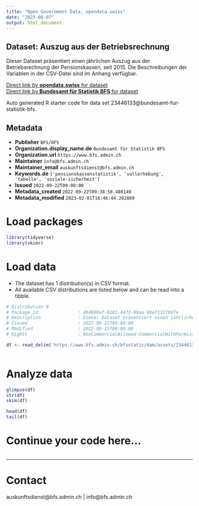 ```yaml
---
title: "Open Government Data, opendata.swiss"
date: "2023-08-07"
output: html_document
---
```


## Dataset: Auszug aus der Betriebsrechnung

Dieser Dataset präsentiert einen jährlichen Auszug aus der Betriebsrechnung der Pensionskassen, seit 2015. Die Beschreibungen der Variablen in der CSV-Datei sind im Anhang verfügbar.

[Direct link by **opendata.swiss** for dataset](https://opendata.swiss/de/dataset/auszug-aus-der-betriebsrechnung1)<br>
[Direct link by **Bundesamt für Statistik BFS** for dataset](https://www.bfs.admin.ch/asset/de/ts-x-13.03.03-PK-A.01.4.Z-b)

Auto generated R starter code for data set 23446133@bundesamt-fur-statistik-bfs.

## Metadata

- **Publisher** `BFS/OFS`
- **Organization.display_name.de** `Bundesamt für Statistik BFS`
- **Organization.url** `https://www.bfs.admin.ch`
- **Maintainer** `info@bfs.admin.ch`
- **Maintainer_email** `auskunftsdienst@bfs.admin.ch`
- **Keywords.de** `['pensionskassenstatistik', 'vollerhebung', 'tabelle', 'soziale-sicherheit']`
- **Issued** `2022-09-22T00:00:00`
- **Metadata_created** `2022-09-22T09:38:58.486140`
- **Metadata_modified** `2023-02-01T16:46:44.202889`


# Load packages

```r

library(tidyverse)
library(skimr)

```

# Load data

-   The dataset has 1 distribution(s) in CSV format.
-   All available CSV distributions are listed below and can be read into a tibble.

```r

# Distribution 0
# Package_id               : 4bd699af-6283-4473-99aa-9be713279d7e
# Description              : Dieser Dataset präsentiert einen jährlichen Auszug aus der Betriebsrechnung der Pensionskassen, seit 2015. Die Beschreibungen der Variablen in der CSV-Datei sind im Anhang verfügbar.
# Issued                   : 2022-09-22T00:00:00
# Modified                 : 2022-09-15T00:00:00
# Rights                   : NonCommercialAllowed-CommercialWithPermission-ReferenceRequired

df <- read_delim('https://www.bfs.admin.ch/bfsstatic/dam/assets/23446137/master')



```

# Analyze data

```r

glimpse(df)
str(df)
skim(df)

head(df)
tail(df)

```

# Continue your code here...

```r

```

------------------------------------------------------------------------

# Contact

auskunftsdienst@bfs.admin.ch | info@bfs.admin.ch
